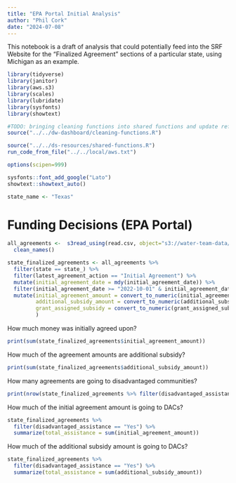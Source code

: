 ```yaml
---
title: "EPA Portal Initial Analysis"
author: "Phil Cork"
date: "2024-07-08"
---
```


This notebook is a draft of analysis that could potentially feed into the SRF Website for the "Finalized Agreement" sections of a particular state, using Michigan as an example.

```r
library(tidyverse)
library(janitor)
library(aws.s3)
library(scales)
library(lubridate)
library(sysfonts)
library(showtext)

#TODO: bringing cleaning functions into shared functions and update references
source("../../dw-dashboard/cleaning-functions.R")

source("../../ds-resources/shared-functions.R")
run_code_from_file("../../local/aws.txt")

options(scipen=999)

sysfonts::font_add_google("Lato")
showtext::showtext_auto()
```

```r
state_name <- "Texas"
```

# Funding Decisions (EPA Portal)

```r
all_agreements <-  s3read_using(read.csv, object="s3://water-team-data/raw_data/dwsrf_awards/epa-portal-agreements/epa-portal-sfy23.csv") %>%
  clean_names()
```

```r

state_finalized_agreements <- all_agreements %>%
  filter(state == state_) %>%
  filter(latest_agreement_action == "Initial Agreement") %>%
  mutate(initial_agreement_date = mdy(initial_agreement_date)) %>%
  filter(initial_agreement_date >= "2022-10-01" & initial_agreement_date <= "2023-09-30") %>%
  mutate(initial_agreement_amount = convert_to_numeric(initial_agreement_amount),
         additional_subsidy_amount = convert_to_numeric(additional_subsidy_amount),
         grant_assigned_subsidy = convert_to_numeric(grant_assigned_subsidy)
         )

```


How much money was initially agreed upon?
```r
print(sum(state_finalized_agreements$initial_agreement_amount))
```

How much of the agreement amounts are additional subsidy?
```r
print(sum(state_finalized_agreements$additional_subsidy_amount))
```

How many agreements are going to disadvantaged communities?
```r
print(nrow(state_finalized_agreements %>% filter(disadvantaged_assistance == "Yes")))
```

How much of the initial agreement amount is going to DACs?
```r
state_finalized_agreements %>% 
  filter(disadvantaged_assistance == "Yes") %>% 
  summarize(total_assistance = sum(initial_agreement_amount))
```
How much of the additional subsidy amount is going to DACs?
```r
state_finalized_agreements %>% 
  filter(disadvantaged_assistance == "Yes") %>% 
  summarize(total_assistance = sum(additional_subsidy_amount))
```
